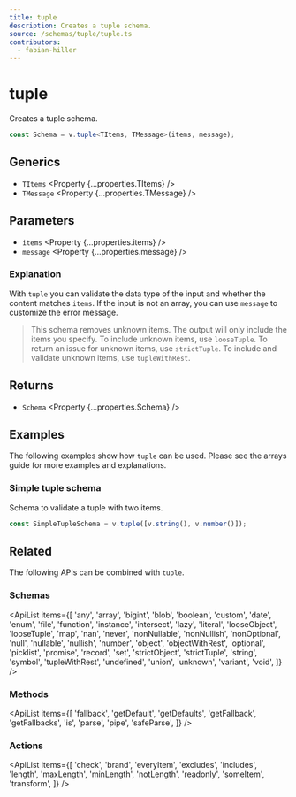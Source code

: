 ```yaml
---
title: tuple
description: Creates a tuple schema.
source: /schemas/tuple/tuple.ts
contributors:
  - fabian-hiller
---
```



# tuple

Creates a tuple schema.

```ts
const Schema = v.tuple<TItems, TMessage>(items, message);
```

## Generics

- `TItems` <Property {...properties.TItems} />
- `TMessage` <Property {...properties.TMessage} />

## Parameters

- `items` <Property {...properties.items} />
- `message` <Property {...properties.message} />

### Explanation

With `tuple` you can validate the data type of the input and whether the content matches `items`. If the input is not an array, you can use `message` to customize the error message.

> This schema removes unknown items. The output will only include the items you specify. To include unknown items, use <Link href="../looseTuple/">`looseTuple`</Link>. To return an issue for unknown items, use <Link href="../strictTuple/">`strictTuple`</Link>. To include and validate unknown items, use <Link href="../tupleWithRest/">`tupleWithRest`</Link>.

## Returns

- `Schema` <Property {...properties.Schema} />

## Examples

The following examples show how `tuple` can be used. Please see the <Link href="/guides/arrays/">arrays guide</Link> for more examples and explanations.

### Simple tuple schema

Schema to validate a tuple with two items.

```ts
const SimpleTupleSchema = v.tuple([v.string(), v.number()]);
```

## Related

The following APIs can be combined with `tuple`.

### Schemas

<ApiList
  items={[
    'any',
    'array',
    'bigint',
    'blob',
    'boolean',
    'custom',
    'date',
    'enum',
    'file',
    'function',
    'instance',
    'intersect',
    'lazy',
    'literal',
    'looseObject',
    'looseTuple',
    'map',
    'nan',
    'never',
    'nonNullable',
    'nonNullish',
    'nonOptional',
    'null',
    'nullable',
    'nullish',
    'number',
    'object',
    'objectWithRest',
    'optional',
    'picklist',
    'promise',
    'record',
    'set',
    'strictObject',
    'strictTuple',
    'string',
    'symbol',
    'tupleWithRest',
    'undefined',
    'union',
    'unknown',
    'variant',
    'void',
  ]}
/>

### Methods

<ApiList
  items={[
    'fallback',
    'getDefault',
    'getDefaults',
    'getFallback',
    'getFallbacks',
    'is',
    'parse',
    'pipe',
    'safeParse',
  ]}
/>

### Actions

<ApiList
  items={[
    'check',
    'brand',
    'everyItem',
    'excludes',
    'includes',
    'length',
    'maxLength',
    'minLength',
    'notLength',
    'readonly',
    'someItem',
    'transform',
  ]}
/>
